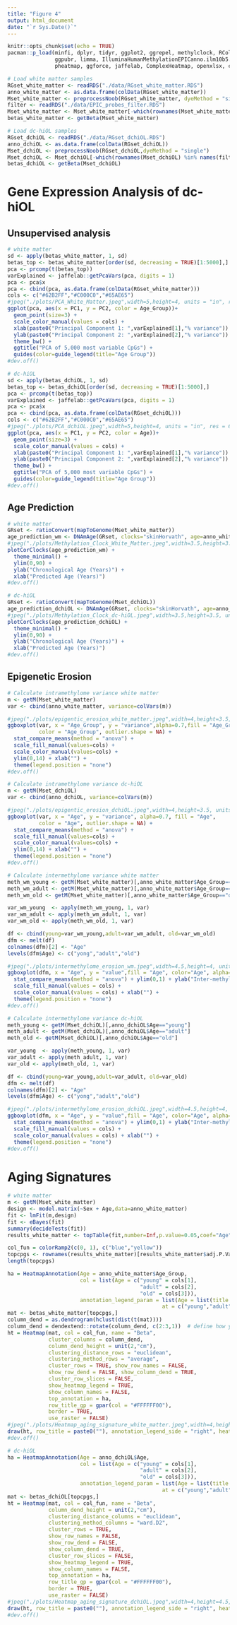 ```yaml
---
title: "Figure 4"
output: html_document
date: "`r Sys.Date()`"
---
```


```r
knitr::opts_chunk$set(echo = TRUE)
pacman::p_load(minfi, dplyr, tidyr, ggplot2, ggrepel, methylclock, RColorBrewer,
               ggpubr, limma, IlluminaHumanMethylationEPICanno.ilm10b5.hg38,
               pheatmap, ggforce, jaffelab, ComplexHeatmap, openxlsx, circlize)

# Load white matter samples
RGset_white_matter <- readRDS("./data/RGset_white_matter.RDS")
anno_white_matter <- as.data.frame(colData(RGset_white_matter))
Mset_white_matter <- preprocessNoob(RGset_white_matter, dyeMethod = "single")
filter <- readRDS("./data/EPIC_probes_filter.RDS")
Mset_white_matter <- Mset_white_matter[-which(rownames(Mset_white_matter) %in% names(filter)),]
betas_white_matter <- getBeta(Mset_white_matter)

# Load dc-hiOL samples
RGset_dchiOL <- readRDS("./data/RGset_dchiOL.RDS")
anno_dchiOL <- as.data.frame(colData(RGset_dchiOL))
Mset_dchiOL <- preprocessNoob(RGset_dchiOL,dyeMethod = "single")
Mset_dchiOL <- Mset_dchiOL[-which(rownames(Mset_dchiOL) %in% names(filter)),]
betas_dchiOL <- getBeta(Mset_dchiOL)

```

# Gene Expression Analysis of dc-hiOL

## Unsupervised analysis

```r
# white matter
sd <- apply(betas_white_matter, 1, sd)
betas_top <- betas_white_matter[order(sd, decreasing = TRUE)[1:5000],] 
pca <- prcomp(t(betas_top))
varExplained <- jaffelab::getPcaVars(pca, digits = 1)
pca <- pca$x
pca <- cbind(pca, as.data.frame(colData(RGset_white_matter)))
cols <- c("#62B2FF","#C000C0","#65AE65")
#jpeg("./plots/PCA_White_Matter.jpeg",width=5,height=4, units = "in", res = 600, quality = 90)
ggplot(pca, aes(x = PC1, y = PC2, color = Age_Group))+
  geom_point(size=3) +
  scale_color_manual(values = cols) +
  xlab(paste0("Principal Component 1: ",varExplained[1],"% variance")) +
  ylab(paste0("Principal Component 2: ",varExplained[2],"% variance")) +
  theme_bw() +
  ggtitle("PCA of 5,000 most variable CpGs") +
  guides(color=guide_legend(title="Age Group"))
#dev.off()

# dc-hiOL
sd <- apply(betas_dchiOL, 1, sd)
betas_top <- betas_dchiOL[order(sd, decreasing = TRUE)[1:5000],] 
pca <- prcomp(t(betas_top))
varExplained <- jaffelab::getPcaVars(pca, digits = 1)
pca <- pca$x
pca <- cbind(pca, as.data.frame(colData(RGset_dchiOL)))
cols <- c("#62B2FF","#C000C0","#65AE65")
#jpeg("./plots/PCA_dchiOL.jpeg",width=5,height=4, units = "in", res = 600, quality = 90)
ggplot(pca, aes(x = PC1, y = PC2, color = Age))+
  geom_point(size=3) +
  scale_color_manual(values = cols) +
  xlab(paste0("Principal Component 1: ",varExplained[1],"% variance")) +
  ylab(paste0("Principal Component 2: ",varExplained[2],"% variance")) +
  theme_bw() +
  ggtitle("PCA of 5,000 most variable CpGs") +
  guides(color=guide_legend(title="Age Group"))
#dev.off()

```

## Age Prediction

```r
# white matter
GRset <- ratioConvert(mapToGenome(Mset_white_matter))
age_prediction_wm <- DNAmAge(GRset, clocks="skinHorvath", age=anno_white_matter$Age, cell.count = FALSE)
#jpeg("./plots/Methylation_Clock_White_Matter.jpeg",width=3.5,height=3.5, units = "in", res = 600, quality = 90)
plotCorClocks(age_prediction_wm) + 
  theme_minimal() + 
  ylim(0,90) + 
  ylab("Chronological Age (Years)") + 
  xlab("Predicted Age (Years)")
#dev.off()

# dc-hiOL
GRset <- ratioConvert(mapToGenome(Mset_dchiOL))
age_prediction_dchiOL <- DNAmAge(GRset, clocks="skinHorvath", age=anno_dchiOL$Age_Years, cell.count = FALSE)
#jpeg("./plots/Methylation_Clock_dc-hiOL.jpeg",width=3.5,height=3.5, units = "in", res = 600, quality = 90)
plotCorClocks(age_prediction_dchiOL) + 
  theme_minimal() + 
  ylim(0,90) + 
  ylab("Chronological Age (Years)") + 
  xlab("Predicted Age (Years)")
#dev.off()

```

## Epigenetic Erosion

```r
# Calculate intramethylome variance white matter
m <- getM(Mset_white_matter)
var <- cbind(anno_white_matter, variance=colVars(m))

#jpeg("./plots/epigentic_erosion_white_matter.jpeg",width=4,height=3.5, units = "in", res = 600, quality = 90)
ggboxplot(var, x = "Age_Group", y = "variance",alpha=0.7,fill = "Age_Group", 
          color = "Age_Group", outlier.shape = NA) + 
  stat_compare_means(method = "anova") + 
  scale_fill_manual(values=cols) + 
  scale_color_manual(values=cols) +
  ylim(0,14) + xlab("") +
  theme(legend.position = "none")
#dev.off()

# Calculate intramethylome variance dc-hiOL
m <- getM(Mset_dchiOL)
var <- cbind(anno_dchiOL, variance=colVars(m))

#jpeg("./plots/epigentic_erosion_dchiOL.jpeg",width=4,height=3.5, units = "in", res = 600, quality = 90)
ggboxplot(var, x = "Age", y = "variance", alpha=0.7, fill = "Age",
          color = "Age", outlier.shape = NA) + 
  stat_compare_means(method = "anova") + 
  scale_fill_manual(values=cols) +
  scale_color_manual(values=cols) +
  ylim(0,14) + xlab("") +
  theme(legend.position = "none")
#dev.off()

# Calculate intermethylome variance white matter
meth_wm_young <- getM(Mset_white_matter)[,anno_white_matter$Age_Group=="young"]
meth_wm_adult <- getM(Mset_white_matter)[,anno_white_matter$Age_Group=="adult"]
meth_wm_old <- getM(Mset_white_matter)[,anno_white_matter$Age_Group=="old"]

var_wm_young  <- apply(meth_wm_young, 1, var)
var_wm_adult <- apply(meth_wm_adult, 1, var)
var_wm_old <- apply(meth_wm_old, 1, var)

df <- cbind(young=var_wm_young,adult=var_wm_adult, old=var_wm_old)
dfm <- melt(df)
colnames(dfm)[2] <- "Age"
levels(dfm$Age) <- c("yong","adult","old")

#jpeg("./plots/intermethylome_erosion_wm.jpeg",width=4.5,height=4, units = "in", res = 600, quality = 90)
ggboxplot(dfm, x = "Age", y = "value",fill = "Age", color="Age", alpha=0.7,outlier.shape = NA) + 
  stat_compare_means(method = "anova") + ylim(0,1) + ylab("Inter-methylome Variance") +
  scale_fill_manual(values = cols) +
  scale_color_manual(values = cols) + xlab("") +
  theme(legend.position = "none")
#dev.off()

# Calculate intermethylome variance dc-hiOL
meth_young <- getM(Mset_dchiOL)[,anno_dchiOL$Age=="young"]
meth_adult <- getM(Mset_dchiOL)[,anno_dchiOL$Age=="adult"]
meth_old <- getM(Mset_dchiOL)[,anno_dchiOL$Age=="old"]

var_young  <- apply(meth_young, 1, var)
var_adult <- apply(meth_adult, 1, var)
var_old <- apply(meth_old, 1, var)

df <- cbind(young=var_young,adult=var_adult, old=var_old)
dfm <- melt(df)
colnames(dfm)[2] <- "Age"
levels(dfm$Age) <- c("yong","adult","old")

#jpeg("./plots/intermethylome_erosion_dchiOL.jpeg",width=4.5,height=4, units = "in", res = 600, quality = 90)
ggboxplot(dfm, x = "Age", y = "value",fill = "Age", color="Age", alpha=0.7,outlier.shape = NA) + 
  stat_compare_means(method = "anova") + ylim(0,1) + ylab("Inter-methylome Variance") +
  scale_fill_manual(values = cols) +
  scale_color_manual(values = cols) + xlab("") +
  theme(legend.position = "none")
#dev.off()

```

# Aging Signatures

```r
# white matter
m <- getM(Mset_white_matter)
design <- model.matrix(~Sex + Age,data=anno_white_matter)
fit <- lmFit(m,design)
fit <- eBayes(fit)
summary(decideTests(fit))
results_white_matter <- topTable(fit,number=Inf,p.value=0.05,coef="Age",adjust.method="BH")

col_fun = colorRamp2(c(0, 1), c("blue","yellow"))
topcpgs <- rownames(results_white_matter)[results_white_matter$adj.P.Val<0.001]
length(topcpgs)

ha = HeatmapAnnotation(Age = anno_white_matter$Age_Group,
                       col = list(Age = c("young" = cols[1],
                                          "adult" = cols[2],
                                          "old" = cols[3])),
                       annotation_legend_param = list(Age = list(title = "Age",
                                                 at = c("young","adult","old"))))
mat <- betas_white_matter[topcpgs,]
column_dend = as.dendrogram(hclust(dist(t(mat))))
column_dend = dendextend::rotate(column_dend, c(2:3,1))  # define how you rotate the branches
ht = Heatmap(mat, col = col_fun, name = "Beta",
             cluster_columns = column_dend,
             column_dend_height = unit(2,"cm"),
             clustering_distance_rows = "euclidean",
             clustering_method_rows = "average",
             cluster_rows = TRUE, show_row_names = FALSE,
             show_row_dend = FALSE, show_column_dend = TRUE,
             cluster_row_slices = FALSE,
             show_heatmap_legend = TRUE,
             show_column_names = FALSE,
             top_annotation = ha,
             row_title_gp = gpar(col = "#FFFFFF00"), 
             border = TRUE,
             use_raster = FALSE)
#jpeg("./plots/Heatmap_aging_signature_white_matter.jpeg",width=4,height=4.5, units = "in", res = 600, quality = 90)
draw(ht, row_title = paste0(""), annotation_legend_side = "right", heatmap_legend_side = "left")
#dev.off()

# dc-hiOL
ha = HeatmapAnnotation(Age = anno_dchiOL$Age,
                       col = list(Age = c("young" = cols[1],
                                          "adult" = cols[2],
                                          "old" = cols[3])),
                       annotation_legend_param = list(Age = list(title = "Age",
                                                 at = c("young","adult","old"))))
mat <- betas_dchiOL[topcpgs,]
ht = Heatmap(mat, col = col_fun, name = "Beta",
             column_dend_height = unit(2,"cm"),
             clustering_distance_columns = "euclidean",
             clustering_method_columns = "ward.D2",
             cluster_rows = TRUE, 
             show_row_names = FALSE,
             show_row_dend = FALSE, 
             show_column_dend = TRUE,
             cluster_row_slices = FALSE,
             show_heatmap_legend = TRUE,
             show_column_names = FALSE,
             top_annotation = ha,
             row_title_gp = gpar(col = "#FFFFFF00"), 
             border = TRUE,
             use_raster = FALSE)
#jpeg("./plots/Heatmap_aging_signature_dchiOL.jpeg",width=4,height=4.5, units = "in", res = 600, quality = 90)
draw(ht, row_title = paste0(""), annotation_legend_side = "right", heatmap_legend_side = "left")
#dev.off()

```
